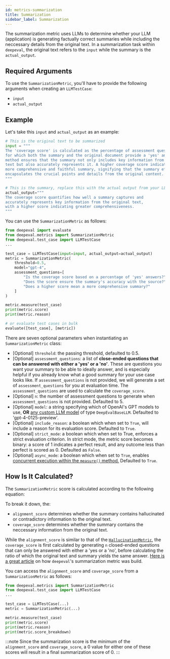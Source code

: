 ```yaml
---
id: metrics-summarization
title: Summarization
sidebar_label: Summarization
---
```



The summarization metric uses LLMs to determine whether your LLM (application) is generating factually correct summaries while including the neccessary details from the original text. In a summarization task within `deepeval`, the original text refers to the `input` while the summary is the `actual_output`.

## Required Arguments

To use the `SummarizationMetric`, you'll have to provide the following arguments when creating an `LLMTestCase`:

- `input`
- `actual_output`

## Example

Let's take this `input` and `actual_output` as an example:

```python
# This is the original text to be summarized
input = """
The 'coverage score' is calculated as the percentage of assessment questions
for which both the summary and the original document provide a 'yes' answer. This
method ensures that the summary not only includes key information from the original
text but also accurately represents it. A higher coverage score indicates a
more comprehensive and faithful summary, signifying that the summary effectively
encapsulates the crucial points and details from the original content.
"""

# This is the summary, replace this with the actual output from your LLM application
actual_output="""
The coverage score quantifies how well a summary captures and
accurately represents key information from the original text,
with a higher score indicating greater comprehensiveness.
"""
```

You can use the `SummarizationMetric` as follows:

```python
from deepeval import evaluate
from deepeval.metrics import SummarizationMetric
from deepeval.test_case import LLMTestCase
...

test_case = LLMTestCase(input=input, actual_output=actual_output)
metric = SummarizationMetric(
    threshold=0.5,
    model="gpt-4",
    assessment_questions=[
        "Is the coverage score based on a percentage of 'yes' answers?",
        "Does the score ensure the summary's accuracy with the source?",
        "Does a higher score mean a more comprehensive summary?"
    ]
)

metric.measure(test_case)
print(metric.score)
print(metric.reason)

# or evaluate test cases in bulk
evaluate([test_case], [metric])
```

There are seven optional parameters when instantiating an `SummarizationMetric` class:

- [Optional] `threshold`: the passing threshold, defaulted to 0.5.
- [Optional] `assessment_questions`: a list of **close-ended questions that can be answered with either a 'yes' or a 'no'**. These are questions you want your summary to be able to ideally answer, and is especially helpful if you already know what a good summary for your use case looks like. If `assessment_questions` is not provided, we will generate a set of `assessment_questions` for you at evaluation time. The `assessment_questions` are used to calculate the `coverage_score`.
- [Optional] `n`: the number of assessment questions to generate when `assessment_questions` is not provided. Defaulted to 5.
- [Optional] `model`: a string specifying which of OpenAI's GPT models to use, **OR** [any custom LLM model](metrics-introduction#using-a-custom-llm) of type `DeepEvalBaseLLM`. Defaulted to 'gpt-4-0125-preview'.
- [Optional] `include_reason`: a boolean which when set to `True`, will include a reason for its evaluation score. Defaulted to `True`.
- [Optional] `strict_mode`: a boolean which when set to True, enforces a strict evaluation criterion. In strict mode, the metric score becomes binary: a score of 1 indicates a perfect result, and any outcome less than perfect is scored as 0. Defaulted as `False`.
- [Optional] `async_mode`: a boolean which when set to `True`, enables [concurrent execution within the `measure()` method.](metrics-introduction#measuring-metrics-in-async) Defaulted to `True`.

## How Is It Calculated?

The `SummarizationMetric` score is calculated according to the following equation:

<Equation formula="\text{Summarization} = \min(\text{Alignment Score}, \text{Coverage Score})" />

To break it down, the:

- `alignment_score` determines whether the summary contains hallucinated or contradictory information to the original text.
- `coverage_score` determines whether the summary contains the neccessary information from the original text.

While the `alignment_score` is similar to that of the [`HallucinationMetric`](metrics-hallucination), the `coverage_score` is first calculated by generating `n` closed-ended questions that can only be answered with either a 'yes or a 'no', before calculating the ratio of which the original text and summary yields the same answer. [Here is a great article](https://www.confident-ai.com/blog/a-step-by-step-guide-to-evaluating-an-llm-text-summarization-task) on how `deepeval`'s summarization metric was build.

You can access the `alignment_score` and `coverage_score` from a `SummarizationMetric` as follows:

```python
from deepeval.metrics import SummarizationMetric
from deepeval.test_case import LLMTestCase
...

test_case = LLMTestCase(...)
metric = SummarizationMetric(...)

metric.measure(test_case)
print(metric.score)
print(metric.reason)
print(metric.score_breakdown)
```

:::note
Since the summarization score is the minimum of the `alignment_score` and `coverage_score`, a 0 value for either one of these scores will result in a final summarization score of 0.
:::
